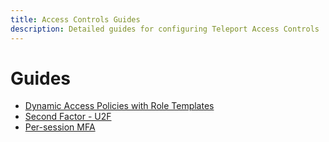 ```yaml
---
title: Access Controls Guides
description: Detailed guides for configuring Teleport Access Controls
---
```


# Guides

- [Dynamic Access Policies with Role Templates](./guides/role-templates.mdx)
- [Second Factor - U2F](./guides/u2f.mdx)
- [Per-session MFA](./guides/per-session-mfa.mdx)
